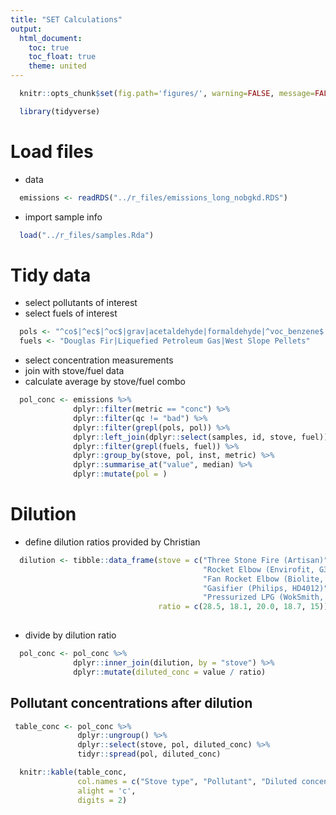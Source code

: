 ```yaml
---
title: "SET Calculations"
output:
  html_document:
    toc: true
    toc_float: true
    theme: united
---
```


```r
  knitr::opts_chunk$set(fig.path='figures/', warning=FALSE, message=FALSE, cache=FALSE)
```

```r
  library(tidyverse)
```

# Load files

* data

```r
  emissions <- readRDS("../r_files/emissions_long_nobgkd.RDS")
```

* import sample info

```r
  load("../r_files/samples.Rda")
```

# Tidy data

* select pollutants of interest
* select fuels of interest 

```r
  pols <- "^co$|^ec$|^oc$|grav|acetaldehyde|formaldehyde|^voc_benzene$|^voc_toluene$"
  fuels <- "Douglas Fir|Liquefied Petroleum Gas|West Slope Pellets"
```

* select concentration measurements 
* join with stove/fuel data 
* calculate average by stove/fuel combo

```r
  pol_conc <- emissions %>%
              dplyr::filter(metric == "conc") %>%
              dplyr::filter(qc != "bad") %>%
              dplyr::filter(grepl(pols, pol)) %>%
              dplyr::left_join(dplyr::select(samples, id, stove, fuel)) %>%
              dplyr::filter(grepl(fuels, fuel)) %>%
              dplyr::group_by(stove, pol, inst, metric) %>%
              dplyr::summarise_at("value", median) %>%
              dplyr::mutate(pol = )
```

# Dilution

* define dilution ratios provided by Christian 

```r
  dilution <- tibble::data_frame(stove = c("Three Stone Fire (Artisan)",
                                           "Rocket Elbow (Envirofit, G3300)",
                                           "Fan Rocket Elbow (Biolite, HomeStove)",
                                           "Gasifier (Philips, HD4012)",
                                           "Pressurized LPG (WokSmith, WS-C1-25K)"),
                                 ratio = c(28.5, 18.1, 20.0, 18.7, 15)) 
                                           
```

* divide by dilution ratio

```r
  pol_conc <- pol_conc %>%
              dplyr::inner_join(dilution, by = "stove") %>%
              dplyr::mutate(diluted_conc = value / ratio)
```

## Pollutant concentrations after dilution

```r
 table_conc <- pol_conc %>%
               dplyr::ungroup() %>%
               dplyr::select(stove, pol, diluted_conc) %>%
               tidyr::spread(pol, diluted_conc)
```


```r
  knitr::kable(table_conc,
               col.names = c("Stove type", "Pollutant", "Diluted concentration (ug/m3)"),
               alight = 'c',
               digits = 2)
```



